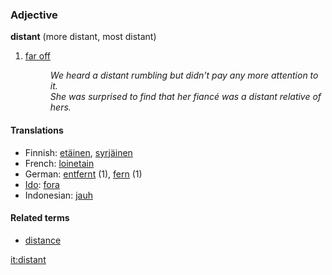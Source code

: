===Adjective===
'''distant''' (more distant, most distant)
# [[far off]]
#:''We heard a distant rumbling but didn't pay any more attention to it.''
#:''She was surprised to find that her fiancé was a distant relative of hers.''
====Translations====
*Finnish: [[etäinen]], [[syrjäinen]]
*French: [[loinetain]]
*German: [[entfernt]] (1), [[fern]] (1)
*[[Ido]]: [[fora]]
*Indonesian: [[jauh]]

====Related terms====
*[[distance]]

[[it:distant]]